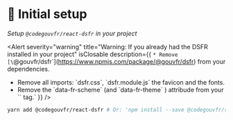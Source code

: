 

<Meta title="Guides/🔧 Initial setup" />


# 🔧 Initial setup  
  
_Setup `@codegouvfr/react-dsfr` in your project_
  
<Alert 
	severity="warning" 
	title="Warning: If you already had the DSFR installed in your project" 
	isClosable
	description={<ReactMarkdown>{
`* Remove [\`@gouvfr/dsfr\`](https://www.npmjs.com/package/@gouvfr/dsfr) from your dependencies.
* Remove all imports: \`dsfr.css\`, \`dsfr.module.js\` the favicon and the fonts.
* Remove the \`data-fr-scheme\` (and \`data-fr-theme\` ) attribude from your \`<html/>\` tag.`
	}</ReactMarkdown>}
/>

```bash
yarn add @codegouvfr/react-dsfr # Or: 'npm install --save @codegouvfr/react-dsfr'
```

